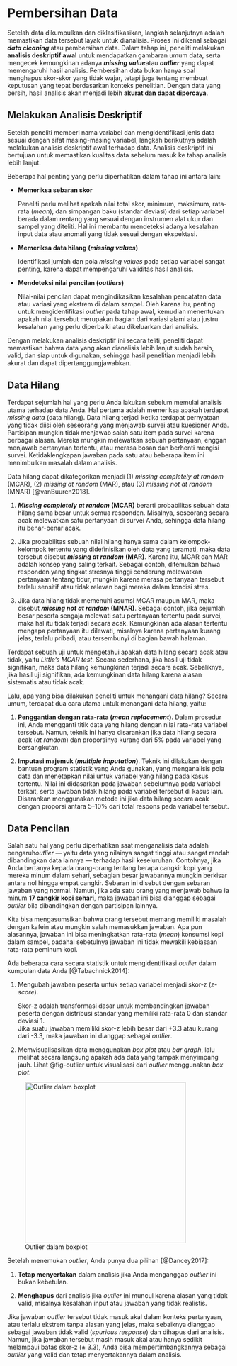 # Pembersihan Data {#sec-cleaning}

Setelah data dikumpulkan dan diklasifikasikan, langkah selanjutnya adalah memastikan data tersebut layak untuk dianalisis. Proses ini dikenal sebagai ***data cleaning*** atau pembersihan data. Dalam tahap ini, peneliti melakukan **analisis deskriptif awal** untuk mendapatkan gambaran umum data, serta mengecek kemungkinan adanya ***missing value***atau ***outlier*** yang dapat memengaruhi hasil analisis. Pembersihan data bukan hanya soal menghapus skor-skor yang tidak wajar, tetapi juga tentang membuat keputusan yang tepat berdasarkan konteks penelitian. Dengan data yang bersih, hasil analisis akan menjadi lebih **akurat dan dapat dipercaya**.

## Melakukan Analisis Deskriptif

Setelah peneliti memberi nama variabel dan mengidentifikasi jenis data sesuai dengan sifat masing-masing variabel, langkah berikutnya adalah melakukan analisis deskriptif awal terhadap data. Analisis deskriptif ini bertujuan untuk memastikan kualitas data sebelum masuk ke tahap analisis lebih lanjut.

Beberapa hal penting yang perlu diperhatikan dalam tahap ini antara lain:

-   **Memeriksa sebaran skor**

    Peneliti perlu melihat apakah nilai total skor, minimum, maksimum, rata-rata (*mean*), dan simpangan baku (standar deviasi) dari setiap variabel berada dalam rentang yang sesuai dengan instrumen alat ukur dan sampel yang diteliti. Hal ini membantu mendeteksi adanya kesalahan input data atau anomali yang tidak sesuai dengan ekspektasi.

-   **Memeriksa data hilang (*missing values*)**

    Identifikasi jumlah dan pola *missing values* pada setiap variabel sangat penting, karena dapat mempengaruhi validitas hasil analisis.

-   **Mendeteksi nilai pencilan (*outliers*)**

    Nilai-nilai pencilan dapat mengindikasikan kesalahan pencatatan data atau variasi yang ekstrem di dalam sampel. Oleh karena itu, penting untuk mengidentifikasi *outlier* pada tahap awal, kemudian menentukan apakah nilai tersebut merupakan bagian dari variasi alami atau justru kesalahan yang perlu diperbaiki atau dikeluarkan dari analisis.

Dengan melakukan analisis deskriptif ini secara teliti, peneliti dapat memastikan bahwa data yang akan dianalisis lebih lanjut sudah bersih, valid, dan siap untuk digunakan, sehingga hasil penelitian menjadi lebih akurat dan dapat dipertanggungjawabkan.

## Data Hilang

Terdapat sejumlah hal yang perlu Anda lakukan sebelum memulai analisis utama terhadap data Anda. Hal pertama adalah memeriksa apakah terdapat *missing data* (data hilang). Data hilang terjadi ketika terdapat pernyataan yang tidak diisi oleh seseorang yang menjawab survei atau kuesioner Anda. Partisipan mungkin tidak menjawab salah satu item pada survei karena berbagai alasan. Mereka mungkin melewatkan sebuah pertanyaan, enggan menjawab pertanyaan tertentu, atau merasa bosan dan berhenti mengisi survei. Ketidaklengkapan jawaban pada satu atau beberapa item ini menimbulkan masalah dalam analisis.

Data hilang dapat dikategorikan menjadi (1) *missing completely at random* (MCAR), (2) *missing at random* (MAR), atau (3) *missing not at random* (MNAR) [@vanBuuren2018].

1.  ***Missing completely at random*** **(MCAR)** berarti probabilitas sebuah data hilang sama besar untuk semua responden. Misalnya, seseorang secara acak melewatkan satu pertanyaan di survei Anda, sehingga data hilang itu benar-benar acak.

2.  Jika probabilitas sebuah nilai hilang hanya sama dalam kelompok-kelompok tertentu yang didefinisikan oleh data yang teramati, maka data tersebut disebut ***missing at random*** **(MAR)**. Karena itu, MCAR dan MAR adalah konsep yang saling terkait. Sebagai contoh, ditemukan bahwa responden yang tingkat stresnya tinggi cenderung melewatkan pertanyaan tentang tidur, mungkin karena merasa pertanyaan tersebut terlalu sensitif atau tidak relevan bagi mereka dalam kondisi stres.

3.  Jika data hilang tidak memenuhi asumsi MCAR maupun MAR, maka disebut ***missing not at random*** **(MNAR)**. Sebagai contoh, jika sejumlah besar peserta sengaja melewati satu pertanyaan tertentu pada survei, maka hal itu tidak terjadi secara acak. Kemungkinan ada alasan tertentu mengapa pertanyaan itu dilewati, misalnya karena pertanyaan kurang jelas, terlalu pribadi, atau tersembunyi di bagian bawah halaman.

Terdapat sebuah uji untuk mengetahui apakah data hilang secara acak atau tidak, yaitu *Little’s MCAR test*. Secara sederhana, jika hasil uji tidak signifikan, maka data hilang kemungkinan terjadi secara acak. Sebaliknya, jika hasil uji signifikan, ada kemungkinan data hilang karena alasan sistematis atau tidak acak.

Lalu, apa yang bisa dilakukan peneliti untuk menangani data hilang? Secara umum, terdapat dua cara utama untuk menangani data hilang, yaitu:

1.  **Penggantian dengan rata-rata (*mean replacement*)**. Dalam prosedur ini, Anda mengganti titik data yang hilang dengan nilai rata-rata variabel tersebut. Namun, teknik ini hanya disarankan jika data hilang secara acak (*at random*) dan proporsinya kurang dari 5% pada variabel yang bersangkutan.

2.  **Imputasi majemuk (*multiple imputation*)**. Teknik ini dilakukan dengan bantuan program statistik yang Anda gunakan, yang menganalisis pola data dan menetapkan nilai untuk variabel yang hilang pada kasus tertentu. Nilai ini didasarkan pada jawaban sebelumnya pada variabel terkait, serta jawaban tidak hilang pada variabel tersebut di kasus lain. Disarankan menggunakan metode ini jika data hilang secara acak dengan proporsi antara 5–10% dari total respons pada variabel tersebut.

## Data Pencilan

Salah satu hal yang perlu diperhatikan saat menganalisis data adalah pengaruh*outlier* — yaitu data yang nilainya sangat tinggi atau sangat rendah dibandingkan data lainnya — terhadap hasil keseluruhan. Contohnya, jika Anda bertanya kepada orang-orang tentang berapa cangkir kopi yang mereka minum dalam sehari, sebagian besar jawabannya mungkin berkisar antara nol hingga empat cangkir. Sebaran ini disebut dengan sebaran jawaban yang normal. Namun, jika ada satu orang yang menjawab bahwa ia minum **17 cangkir kopi sehari**, maka jawaban ini bisa dianggap sebagai *outlier* bila dibandingkan dengan partisipan lainnya.

Kita bisa mengasumsikan bahwa orang tersebut memang memiliki masalah dengan kafein atau mungkin salah memasukkan jawaban. Apa pun alasannya, jawaban ini bisa meningkatkan rata-rata (*mean*) konsumsi kopi dalam sampel, padahal sebetulnya jawaban ini tidak mewakili kebiasaan rata-rata peminum kopi.

Ada beberapa cara secara statistik untuk mengidentifikasi *outlier* dalam kumpulan data Anda [@Tabachnick2014]:

1.  Mengubah jawaban peserta untuk setiap variabel menjadi skor-z (*z-score*).

    Skor-z adalah transformasi dasar untuk membandingkan jawaban peserta dengan distribusi standar yang memiliki rata-rata 0 dan standar deviasi 1.\
    Jika suatu jawaban memiliki skor-z lebih besar dari +3.3 atau kurang dari -3.3, maka jawaban ini dianggap sebagai *outlier*.

2.  Memvisualisasikan data menggunakan *box plot* atau *bar graph*, lalu melihat secara langsung apakah ada data yang tampak menyimpang jauh. Lihat @fig-outlier untuk visualisasi dari *outlier* menggunakan *box plot*.

![Outlier dalam boxplot](images/3_1_outlier.png){#fig-outlier fig-align="center" width="363"}

Setelah menemukan *outlier*, Anda punya dua pilihan [@Dancey2017]:

1.  **Tetap menyertakan** dalam analisis jika Anda menganggap *outlier* ini bukan kebetulan.

2.  **Menghapus** dari analisis jika *outlier* ini muncul karena alasan yang tidak valid, misalnya kesalahan input atau jawaban yang tidak realistis.

Jika jawaban *outlier* tersebut tidak masuk akal dalam konteks pertanyaan, atau terlalu ekstrem tanpa alasan yang jelas, maka sebaiknya dianggap sebagai jawaban tidak valid (*spurious response*) dan dihapus dari analisis. Namun, jika jawaban tersebut masih masuk akal atau hanya sedikit melampaui batas skor-z (± 3.3), Anda bisa mempertimbangkannya sebagai *outlier* yang valid dan tetap menyertakannya dalam analisis.
